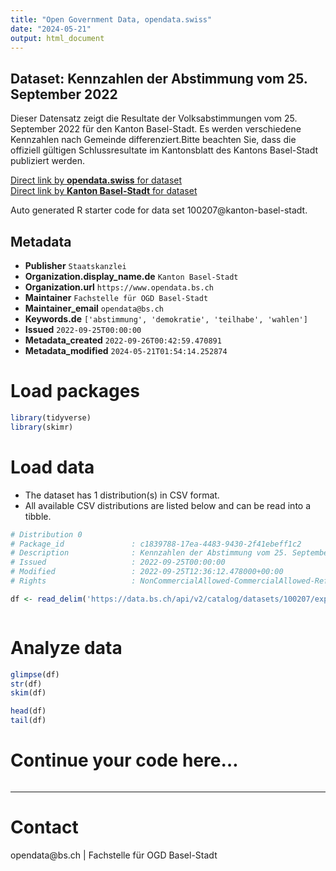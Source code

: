 ```yaml
---
title: "Open Government Data, opendata.swiss"
date: "2024-05-21"
output: html_document
---
```


## Dataset: Kennzahlen der Abstimmung vom 25. September 2022

Dieser Datensatz zeigt die Resultate der Volksabstimmungen vom 25. September 2022 für den Kanton Basel-Stadt. Es werden verschiedene Kennzahlen nach Gemeinde differenziert.Bitte beachten Sie, dass die offiziell gültigen Schlussresultate im Kantonsblatt des Kantons Basel-Stadt publiziert werden.

[Direct link by **opendata.swiss** for dataset](https://opendata.swiss/de/dataset/kennzahlen-der-abstimmung-vom-25-september-2022)<br>
[Direct link by **Kanton Basel-Stadt** for dataset](https://data.bs.ch/explore/dataset/100207/)

Auto generated R starter code for data set 100207@kanton-basel-stadt.

## Metadata

- **Publisher** `Staatskanzlei`
- **Organization.display_name.de** `Kanton Basel-Stadt`
- **Organization.url** `https://www.opendata.bs.ch`
- **Maintainer** `Fachstelle für OGD Basel-Stadt`
- **Maintainer_email** `opendata@bs.ch`
- **Keywords.de** `['abstimmung', 'demokratie', 'teilhabe', 'wahlen']`
- **Issued** `2022-09-25T00:00:00`
- **Metadata_created** `2022-09-26T00:42:59.470891`
- **Metadata_modified** `2024-05-21T01:54:14.252874`


# Load packages

```r

library(tidyverse)
library(skimr)

```

# Load data

-   The dataset has 1 distribution(s) in CSV format.
-   All available CSV distributions are listed below and can be read into a tibble.

```r

# Distribution 0
# Package_id               : c1839788-17ea-4483-9430-2f41ebeff1c2
# Description              : Kennzahlen der Abstimmung vom 25. September 2022 (csv)
# Issued                   : 2022-09-25T00:00:00
# Modified                 : 2022-09-25T12:36:12.478000+00:00
# Rights                   : NonCommercialAllowed-CommercialAllowed-ReferenceRequired

df <- read_delim('https://data.bs.ch/api/v2/catalog/datasets/100207/exports/csv')



```

# Analyze data

```r

glimpse(df)
str(df)
skim(df)

head(df)
tail(df)

```

# Continue your code here...

```r

```

------------------------------------------------------------------------

# Contact

opendata@bs.ch | Fachstelle für OGD Basel-Stadt
